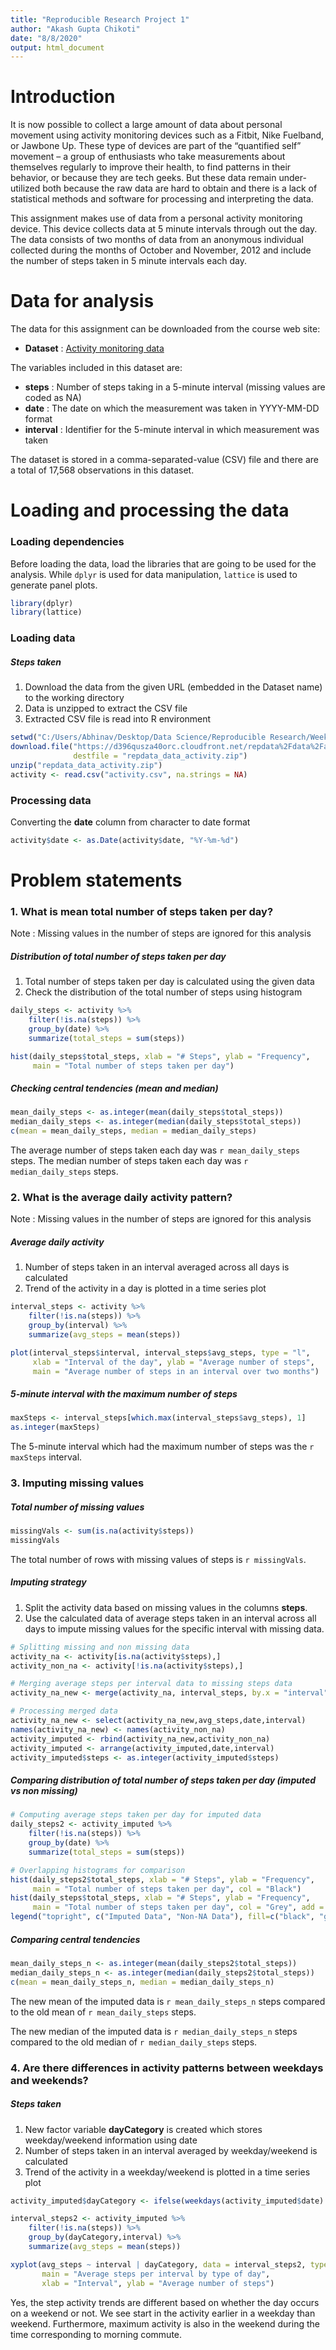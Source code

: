 ---
title: "Reproducible Research Project 1"
author: "Akash Gupta Chikoti"
date: "8/8/2020"
output: html_document
---

# Introduction

It is now possible to collect a large amount of data about personal movement using activity monitoring devices such as a Fitbit, Nike Fuelband, or Jawbone Up. These type of devices are part of the “quantified self” movement – a group of enthusiasts who take measurements about themselves regularly to improve their health, to find patterns in their behavior, or because they are tech geeks. But these data remain under-utilized both because the raw data are hard to obtain and there is a lack of statistical methods and software for processing and interpreting the data.

This assignment makes use of data from a personal activity monitoring device. This device collects data at 5 minute intervals through out the day. The data consists of two months of data from an anonymous individual collected during the months of October and November, 2012 and include the number of steps taken in 5 minute intervals each day.

# Data for analysis

The data for this assignment can be downloaded from the course web site:

- **Dataset** : [Activity monitoring data](https://d396qusza40orc.cloudfront.net/repdata%2Fdata%2Factivity.zip)

The variables included in this dataset are:

- **steps** : Number of steps taking in a 5-minute interval (missing values are coded as \color{red}{\verb|NA|}NA)
- **date** : The date on which the measurement was taken in YYYY-MM-DD format
- **interval** : Identifier for the 5-minute interval in which measurement was taken

The dataset is stored in a comma-separated-value (CSV) file and there are a total of 17,568 observations in this dataset.

# Loading and processing the data

### Loading dependencies

Before loading the data, load the libraries that are going to be used for the analysis. While `dplyr` is used for data manipulation, `lattice` is used to generate panel plots.

```{r load_libraries, results="hide", message=FALSE, warning=FALSE}
library(dplyr)
library(lattice)
```

### Loading data

##### Steps taken
1. Download the data from the given URL (embedded in the Dataset name) to the working directory
2. Data is unzipped to extract the CSV file
3. Extracted CSV file is read into R environment

```{r load_data}
setwd("C:/Users/Abhinav/Desktop/Data Science/Reproducible Research/Week2 Project")
download.file("https://d396qusza40orc.cloudfront.net/repdata%2Fdata%2Factivity.zip", 
              destfile = "repdata_data_activity.zip")
unzip("repdata_data_activity.zip")
activity <- read.csv("activity.csv", na.strings = NA)
```

### Processing data

Converting the **date** column from character to date format

```{r process_data}
activity$date <- as.Date(activity$date, "%Y-%m-%d")
```

# Problem statements

### 1. What is mean total number of steps taken per day?

Note : Missing values in the number of steps are ignored for this analysis

##### Distribution of total number of steps taken per day
1. Total number of steps taken per day is calculated using the given data
2. Check the distribution of the total number of steps using histogram

```{r total_steps_day, message=FALSE}
daily_steps <- activity %>%
    filter(!is.na(steps)) %>%
    group_by(date) %>%
    summarize(total_steps = sum(steps))

hist(daily_steps$total_steps, xlab = "# Steps", ylab = "Frequency", 
     main = "Total number of steps taken per day")
```

##### Checking central tendencies (mean and median)

```{r mean_median}
mean_daily_steps <- as.integer(mean(daily_steps$total_steps))
median_daily_steps <- as.integer(median(daily_steps$total_steps))
c(mean = mean_daily_steps, median = median_daily_steps)
```

The average number of steps taken each day was `r mean_daily_steps` steps.
The median number of steps taken each day was `r median_daily_steps` steps.

### 2. What is the average daily activity pattern?

Note : Missing values in the number of steps are ignored for this analysis

##### Average daily activity
1. Number of steps taken in an interval averaged across all days is calculated
2. Trend of the activity in a day is plotted in a time series plot

```{r avg_steps_interval, message=FALSE}
interval_steps <- activity %>%
    filter(!is.na(steps)) %>%
    group_by(interval) %>%
    summarize(avg_steps = mean(steps))

plot(interval_steps$interval, interval_steps$avg_steps, type = "l", 
     xlab = "Interval of the day", ylab = "Average number of steps", 
     main = "Average number of steps in an interval over two months")
```

##### 5-minute interval with the maximum number of steps

```{r max_steps}
maxSteps <- interval_steps[which.max(interval_steps$avg_steps), 1]
as.integer(maxSteps)
```

The 5-minute interval which had the maximum number of steps was the `r maxSteps` interval.

### 3. Imputing missing values

##### Total number of missing values

```{r missingVals}
missingVals <- sum(is.na(activity$steps))
missingVals
```

The total number of rows with missing values of steps is `r missingVals`.

##### Imputing strategy
1. Split the activity data based on missing values in the columns **steps**.
2. Use the calculated data of average steps taken in an interval across all days to impute missing values for the specific interval with missing data.

```{r imputeVals}
# Splitting missing and non missing data
activity_na <- activity[is.na(activity$steps),]
activity_non_na <- activity[!is.na(activity$steps),]

# Merging average steps per interval data to missing steps data
activity_na_new <- merge(activity_na, interval_steps, by.x = "interval", by.y = "interval", all.x = TRUE)

# Processing merged data
activity_na_new <- select(activity_na_new,avg_steps,date,interval)
names(activity_na_new) <- names(activity_non_na)
activity_imputed <- rbind(activity_na_new,activity_non_na)
activity_imputed <- arrange(activity_imputed,date,interval)
activity_imputed$steps <- as.integer(activity_imputed$steps)
```

##### Comparing distribution of total number of steps taken per day (imputed vs non missing)

```{r compare}
# Computing average steps taken per day for imputed data
daily_steps2 <- activity_imputed %>%
    filter(!is.na(steps)) %>%
    group_by(date) %>%
    summarize(total_steps = sum(steps))

# Overlapping histograms for comparison
hist(daily_steps2$total_steps, xlab = "# Steps", ylab = "Frequency", 
     main = "Total number of steps taken per day", col = "Black")
hist(daily_steps$total_steps, xlab = "# Steps", ylab = "Frequency", 
     main = "Total number of steps taken per day", col = "Grey", add = TRUE)
legend("topright", c("Imputed Data", "Non-NA Data"), fill=c("black", "grey"))
```

##### Comparing central tendencies

```{r mean_median_new}
mean_daily_steps_n <- as.integer(mean(daily_steps2$total_steps))
median_daily_steps_n <- as.integer(median(daily_steps2$total_steps))
c(mean = mean_daily_steps_n, median = median_daily_steps_n)
```

The new mean of the imputed data is `r mean_daily_steps_n` steps compared to the old mean of `r mean_daily_steps` steps.

The new median of the imputed data is `r median_daily_steps_n` steps compared to the old median of `r median_daily_steps` steps.

### 4. Are there differences in activity patterns between weekdays and weekends?

##### Steps taken
1. New factor variable **dayCategory** is created which stores weekday/weekend information using date
2. Number of steps taken in an interval averaged by weekday/weekend is calculated
3. Trend of the activity in a weekday/weekend is plotted in a time series plot

```{r dayTypeTrend, message=FALSE}
activity_imputed$dayCategory <- ifelse(weekdays(activity_imputed$date) %in% c("Saturday", "Sunday"), "Weekend", "Weekday")

interval_steps2 <- activity_imputed %>%
    filter(!is.na(steps)) %>%
    group_by(dayCategory,interval) %>%
    summarize(avg_steps = mean(steps))

xyplot(avg_steps ~ interval | dayCategory, data = interval_steps2, type = "l", layout = c(1, 2),
       main = "Average steps per interval by type of day",
       xlab = "Interval", ylab = "Average number of steps")
```

Yes, the step activity trends are different based on whether the day occurs on a weekend or not. We see start in the activity earlier in a weekday than weekend. Furthermore, maximum activity is also in the weekend during the time corresponding to morning commute.